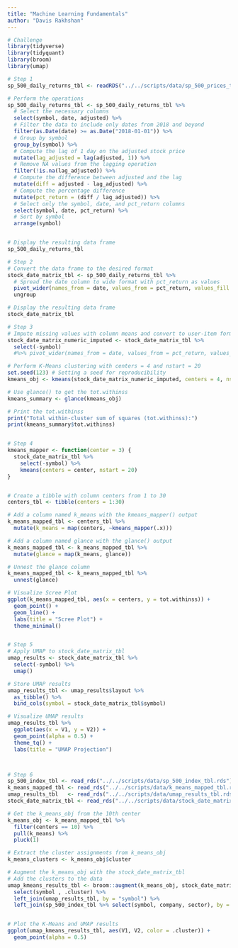 ```yaml
---
title: "Machine Learning Fundamentals"
author: "Davis Rakhshan"
---
```



```r
# Challenge
library(tidyverse)
library(tidyquant)
library(broom)
library(umap)

# Step 1
sp_500_daily_returns_tbl <- readRDS("../../scripts/data/sp_500_prices_tbl.rds")

# Perform the operations
sp_500_daily_returns_tbl <- sp_500_daily_returns_tbl %>%
  # Select the necessary columns
  select(symbol, date, adjusted) %>%
  # Filter the data to include only dates from 2018 and beyond
  filter(as.Date(date) >= as.Date("2018-01-01")) %>%
  # Group by symbol
  group_by(symbol) %>%
  # Compute the lag of 1 day on the adjusted stock price
  mutate(lag_adjusted = lag(adjusted, 1)) %>%
  # Remove NA values from the lagging operation
  filter(!is.na(lag_adjusted)) %>%
  # Compute the difference between adjusted and the lag
  mutate(diff = adjusted - lag_adjusted) %>%
  # Compute the percentage difference
  mutate(pct_return = (diff / lag_adjusted)) %>%
  # Select only the symbol, date, and pct_return columns
  select(symbol, date, pct_return) %>%
  # Sort by symbol
  arrange(symbol)


# Display the resulting data frame
sp_500_daily_returns_tbl

# Step 2
# Convert the data frame to the desired format
stock_date_matrix_tbl <- sp_500_daily_returns_tbl %>%
  # Spread the date column to wide format with pct_return as values
  pivot_wider(names_from = date, values_from = pct_return, values_fill = list(pct_return = 0)) %>%
  ungroup

# Display the resulting data frame
stock_date_matrix_tbl

# Step 3
# Impute missing values with column means and convert to user-item format
stock_date_matrix_numeric_imputed <- stock_date_matrix_tbl %>%
  select(-symbol) 
  #%>% pivot_wider(names_from = date, values_from = pct_return, values_fill = mean, values_fn = list(pct_return = mean))

# Perform K-Means clustering with centers = 4 and nstart = 20
set.seed(123) # Setting a seed for reproducibility
kmeans_obj <- kmeans(stock_date_matrix_numeric_imputed, centers = 4, nstart = 20)

# Use glance() to get the tot.withinss
kmeans_summary <- glance(kmeans_obj)

# Print the tot.withinss
print("Total within-cluster sum of squares (tot.withinss):")
print(kmeans_summary$tot.withinss)


# Step 4
kmeans_mapper <- function(center = 3) {
  stock_date_matrix_tbl %>%
    select(-symbol) %>%
    kmeans(centers = center, nstart = 20)
}


# Create a tibble with column centers from 1 to 30
centers_tbl <- tibble(centers = 1:30)

# Add a column named k_means with the kmeans_mapper() output
k_means_mapped_tbl <- centers_tbl %>%
  mutate(k_means = map(centers, ~kmeans_mapper(.x)))

# Add a column named glance with the glance() output
k_means_mapped_tbl <- k_means_mapped_tbl %>%
  mutate(glance = map(k_means, glance))

# Unnest the glance column
k_means_mapped_tbl <- k_means_mapped_tbl %>%
  unnest(glance)

# Visualize Scree Plot
ggplot(k_means_mapped_tbl, aes(x = centers, y = tot.withinss)) +
  geom_point() +
  geom_line() +
  labs(title = "Scree Plot") +
  theme_minimal()


# Step 5
# Apply UMAP to stock_date_matrix_tbl
umap_results <- stock_date_matrix_tbl %>%
  select(-symbol) %>%
  umap()

# Store UMAP results
umap_results_tbl <- umap_results$layout %>%
  as_tibble() %>%
  bind_cols(symbol = stock_date_matrix_tbl$symbol)

# Visualize UMAP results
umap_results_tbl %>%
  ggplot(aes(x = V1, y = V2)) +
  geom_point(alpha = 0.5) +
  theme_tq() +
  labs(title = "UMAP Projection")



# Step 6
sp_500_index_tbl <- read_rds("../../scripts/data/sp_500_index_tbl.rds")
k_means_mapped_tbl <- read_rds("../../scripts/data/k_means_mapped_tbl.rds")
umap_results_tbl   <- read_rds("../../scripts/data/umap_results_tbl.rds")
stock_date_matrix_tbl <- read_rds("../../scripts/data/stock_date_matrix_tbl.rds")

# Get the k_means_obj from the 10th center
k_means_obj <- k_means_mapped_tbl %>%
  filter(centers == 10) %>%
  pull(k_means) %>%
  pluck(1)

# Extract the cluster assignments from k_means_obj
k_means_clusters <- k_means_obj$cluster

# Augment the k_means_obj with the stock_date_matrix_tbl
# Add the clusters to the data
umap_kmeans_results_tbl <- broom::augment(k_means_obj, stock_date_matrix_tbl) %>%
  select(symbol , .cluster) %>%
  left_join(umap_results_tbl, by = "symbol") %>%
  left_join(sp_500_index_tbl %>% select(symbol, company, sector), by = "symbol")


# Plot the K-Means and UMAP results
ggplot(umap_kmeans_results_tbl, aes(V1, V2, color = .cluster)) +
  geom_point(alpha = 0.5)

```